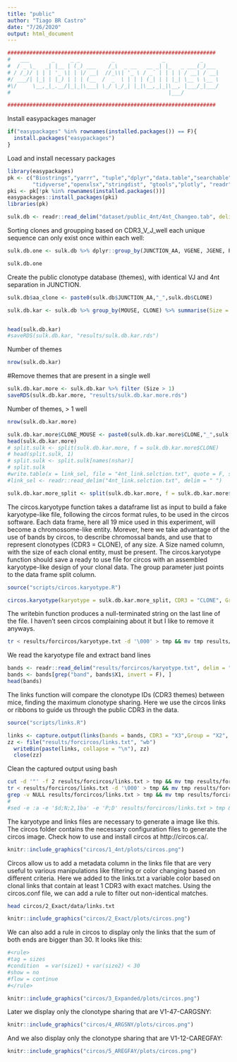 ```yaml
---
title: "public"
author: "Tiago BR Castro"
date: "7/26/2020"
output: html_document
---
```


```r
##################################################################
#   ___       _     _ _          _               _           _     
#  / _ \_   _| |__ | (_) ___    /_\  _ __   __ _| |_   _ ___(_)___ 
# / /_)/ | | | '_ \| | |/ __|  //_\\| '_ \ / _` | | | | / __| / __|
#/ ___/| |_| | |_) | | | (__  /  _  \ | | | (_| | | |_| \__ \ \__ \
#\/     \__,_|_.__/|_|_|\___| \_/ \_/_| |_|\__,_|_|\__, |___/_|___/
#                                                  |___/           

##################################################################
```


Install easypackages manager
```r
if("easypackages" %in% rownames(installed.packages()) == F){
  install.packages("easypackages")
}
```

Load and install necessary packages
```r
library(easypackages)
pk <- c("Biostrings","yarrr", "tuple","dplyr","data.table","searchable","GDAtools","DT",
        "tidyverse","openxlsx","stringdist", "gtools","plotly", "readr", "scales", "CircosOut")
pki <- pk[!pk %in% rownames(installed.packages())]
easypackages::install_packages(pki)
libraries(pk)
```


```r
sulk.db <- readr::read_delim("dataset/public_4nt/4nt_Changeo.tab", delim = "\t")
```

Sorting clones and groupping based on CDR3_V_J_well
each unique sequence can only exist once within each well:

```r
sulk.db.one <- sulk.db %>% dplyr::group_by(JUNCTION_AA, VGENE, JGENE, PLATE_ID) %>% dplyr::summarise(number = n())  %>% arrange(desc(number))

sulk.db.one
```

Create the public clonotype database (themes), with identical VJ and 4nt separation in JUNCTION.
```r
sulk.db$aa_clone <- paste0(sulk.db$JUNCTION_AA,"_",sulk.db$CLONE)

sulk.db.kar <- sulk.db %>% group_by(MOUSE, CLONE) %>% summarise(Size = n(), JUNCTIONS = toString(JUNCTION_AA), VCALL = toString(V_CALL),VGENE = toString(VGENE), JGENE = toString(JGENE)) %>% arrange(desc(Size))


head(sulk.db.kar)
#saveRDS(sulk.db.kar, "results/sulk.db.kar.rds")
```

Number of themes
```r
nrow(sulk.db.kar)
```

#Remove themes that are present in a single well
```r
sulk.db.kar.more <- sulk.db.kar %>% filter (Size > 1)
saveRDS(sulk.db.kar.more, "results/sulk.db.kar.more.rds")
```

Number of themes, > 1 well
```r
nrow(sulk.db.kar.more)
```

```r
sulk.db.kar.more$CLONE_MOUSE <- paste0(sulk.db.kar.more$CLONE,"_",sulk.db.kar.more$MOUSE)
head(sulk.db.kar.more)
# split.sulk <- split(sulk.db.kar.more, f = sulk.db.kar.more$CLONE)
# head(split.sulk, 1)
# split.sulk <- split.sulk[names(nshar)]
# split.sulk
#write.table(x = link_sel, file = "4nt_link.selction.txt", quote = F, sep = " ")
#link_sel <- readr::read_delim("4nt_link.selction.txt", delim = " ")
```

```r
sulk.db.kar.more_split <- split(sulk.db.kar.more, f = sulk.db.kar.more$MOUSE)
```

The circos.karyotype function takes a dataframe list as input to build a fake karyotype-like file, following the circos format rules, to be used in the circos software. Each data frame, here all 19 mice used in this experiment, will become a chromossome-like entity. Morever, here we take advantage of the use of bands by circos, to describe chromossal bands, and use that to represent clonotypes (CDR3 = CLONE), of any size. A Size named column, with the size of each clonal entity, must be present. The circos.karyotype function should save a ready to use file for circos with an assembled karyotype-like design of your clonal data. The group parameter just points to the data frame split column.

```r
source("scripts/circos.karyotype.R")
```

```r
circos.karyotype(karyotype = sulk.db.kar.more_split, CDR3 = "CLONE", Group = "MOUSE", save = T, file.name = "results/forcircos/karyotype.txt")
```

The writebin function produces a null-terminated string on the last line of the file. I haven't seen circos complaining about it but I like to remove it anyways.

```bash
tr < results/forcircos/karyotype.txt -d '\000' > tmp && mv tmp results/forcircos/karyotype.txt
```

We read the karyotype file and extract band lines
```r
bands <- readr::read_delim("results/forcircos/karyotype.txt", delim = " ", col_names = F)
bands <- bands[grep("band", bands$X1, invert = F), ]
head(bands)
```

The links function will compare the clonotype IDs (CDR3 themes) between mice, finding the maximum clonotype sharing. Here we use the circos links or ribbons to guide us through the public CDR3 in the data. 

```r
source("scripts/links.R")
```

```r
links <- capture.output(links(bands = bands, CDR3 = "X3",Group = "X2", coord1 = "X5", coord2 = "X6"))
zz <- file("results/forcircos/links.txt", "wb")
  writeBin(paste(links, collapse = "\n"), zz)
  close(zz)
```

Clean the captured output using bash
```bash
cut -d '"' -f 2 results/forcircos/links.txt > tmp && mv tmp results/forcircos/links.txt
tr < results/forcircos/links.txt -d '\000' > tmp && mv tmp results/forcircos/links.txt
grep -v NULL results/forcircos/links.txt > tmp && mv tmp results/forcircos/links.txt
#
#sed -e :a -e '$d;N;2,1ba' -e 'P;D' results/forcircos/links.txt > tmp && mv tmp results/forcircos/links.txt
```

The karyotype and links files are necessary to generate a image like this. The circos folder contains the necessary configuration files to generate the circos image. Check how to use and install circos at http://circos.ca/.

```r
knitr::include_graphics("circos/1_4nt/plots/circos.png")
```

Circos allow us to add a metadata column in the links file that are very useful to various manipulations like filtering or color changing based on different criteria. Here we added to the links.txt a variable color based on clonal links that contain at least 1 CDR3 with exact matches. Using the circos.conf file, we can add a rule to filter out non-identical matches.

```bash
head circos/2_Exact/data/links.txt
```

```r
knitr::include_graphics("circos/2_Exact/plots/circos.png")
```

We can also add a rule in circos to display only the links that the sum of both ends are bigger than 30.
It looks like this:
```r
#<rule>
#tag = sizes
#condition  = var(size1) + var(size2) < 30
#show = no
#flow = continue
#</rule>
```

```r
knitr::include_graphics("circos/3_Expanded/plots/circos.png")
```

Later we display only the clonotype sharing that are V1-47-CARGSNY:


```r
knitr::include_graphics("circos/4_ARGSNY/plots/circos.png")
```

And we also display only the clonotype sharing that are V1-12-CAREGFAY:


```r
knitr::include_graphics("circos/5_AREGFAY/plots/circos.png")
```



